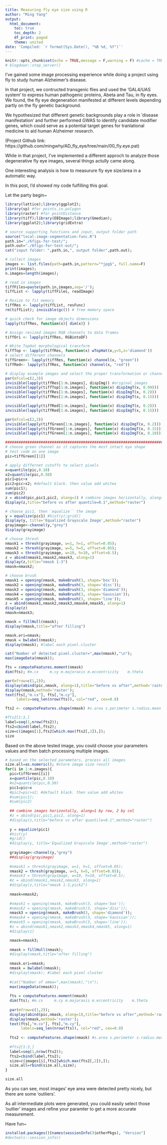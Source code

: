 ```yaml
---
title: Measuring fly eye size using R
author: "Ming Yang"
output:
  html_document:
    toc: true
    toc_depth: 2
    df_print: paged
    theme: united
date: 'Compiled: `r format(Sys.Date(), "%B %d, %Y")`'
---
```

```r
knitr::opts_chunk$set(echo = TRUE,message = F,warning = F) #cache = TRUE)
# blogdown::stop_server()
```

I've gained some image processing experience while doing a project using fly to study human Alzheimer's disease.

In that project, we contructed transgenic flies and used the 'GAL4/UAS system' to express human pathogenic proteins, Abeta and Tau, in fly eyes. We found, the fly eye degeneration manifested at different levels depending partly on the fly genetic background.

We hypothesized that different genetic backgrounds play a role in 'disease manifestation' and further performed GWAS to identify candidate modifier genes, which could serve as a potential target genes for tranlational medicine to aid human Alzheimer research.

(Project Github link: https://github.com/mingwhy/AD_fly_eye/tree/main/00_fly.eye.pat)

While in that project, I've implemented a different approch to analyze those degenerative fly eye images, several things actully came along.

One interesting analysis is how to measurure fly eye size/area in a automatic way.

In this post, I'd showed my code fulfilling this goal.

Let the party begin~

```r
library(lattice);library(ggplot2);
library(sp) #for points.in.polygon
library(raster) #for pointDistance
library(tiff);library(EBImage);library(Gmedian);
library(ggplot2);library(gridExtra)

# source supporting functions and input, output folder path
source("local-image-segmentation-func.R")
path.in="./6figs-for-test/";
path.out="./6figs-for-test-out/";
cat("input folder: ",path.in,", output folder",path.out);

# collect images
images <- list.files(path=path.in,pattern="*jpg$", full.name=F)
print(images);
n.images=length(images);

# read in images
tiffFiles=paste(path.in,images,sep='/');
tiffList <- lapply(tiffFiles, readImage)

# Resize to fit memory
tiffRes <- lapply(tiffList, resFunc)
rm(tiffList); invisible(gc()) # free memory space

# quick check for image objects dimensions
lapply(tiffRes, function(x){ dim(x)} )

# Assign resized images RGB channels to data frames
tiffOri <- lapply(tiffRes, RGBintoDF)

# White TopHat morphological transform
tiffTop <- lapply(tiffRes, function(x) wTopHat(x,y=5,z='diamond'))
# select different channels
tiffGreen<- lapply(tiffRes, function(x) channel(x, "green"))
tiffRed<- lapply(tiffRes, function(x) channel(x, "red"))

# display example images and select the proper transformation or channel
par(mfcol=c(2,3))
invisible(lapply(tiffRes[1:n.images], dispImg)) #original images
invisible(lapply(tiffTop[1:n.images], function(x) dispImgT(x, 0.99)))
invisible(lapply(tiffRes[1:n.images], function(x) dispImgT(x, 0.2)))
invisible(lapply(tiffRes[1:n.images], function(x) dispImgT(x, 0.15)))

invisible(lapply(tiffRed[1:n.images], function(x) dispImgT(x, 0.2)))
invisible(lapply(tiffRed[1:n.images], function(x) dispImgT(x, 0.15)))

par(mfcol=c(2,3))
invisible(lapply(tiffGreen[1:n.images], function(x) dispImgT(x, 0.2)))
invisible(lapply(tiffGreen[1:n.images], function(x) dispImgT(x, 0.15)))
invisible(lapply(tiffGreen[1:n.images], function(x) dispImgT(x, 0.10)))

################################################################################
# choose green channel as it captures the most intact eye shape
# test code on one image
pic=tiffGreen[[1]]

# apply differnet cutoffs to select pixels
x=quantile(pic,0.10)
x2=quantile(pic,0.50)
pic1=pic>x
pic2=pic>x2; #default black. then value add whitex
sum(pic1); 
sum(pic2)
z = abind(pic,pic1,pic2, along=1) # combine images horizontally, along=1 by row, 2 by col
display(z,title="before vs after quantile=0.1",method="raster")

# choose pic1, then `equalize`` the image
y = equalize(pic1) #hist(y);grid()
display(y, title='Equalized Grayscale Image',method="raster")
grayimage<-channel(y,"grey")
display(grayimage)

# choose thresh
nmask1 = thresh(grayimage, w=1, h=1, offset=0.05); 
nmask2 = thresh(grayimage, w=5, h=5, offset=0.05); 
nmask3 = thresh(grayimage, w=10, h=10, offset=0.5); 
z = abind(nmask1,nmask2,nmask3, along=1)
display(z,title="nmask 1-3")
nmask=nmask2; 

# choose brush
nmask1 = opening(nmask, makeBrush(3, shape='box')); 
nmask2 = opening(nmask, makeBrush(3, shape='disc')); 
nmask3 = opening(nmask, makeBrush(3, shape='diamond')); 
nmask4 = opening(nmask, makeBrush(3, shape='Gaussian')); 
nmask5 = opening(nmask, makeBrush(3, shape='line')); 
z = abind(nmask1,nmask2,nmask3,nmask4,nmask5, along=1)
display(z)
nmask=nmask3;

nmask = fillHull(nmask); 
display(nmask,title="after filling")

nmask.ori=nmask;
nmask = bwlabel(nmask); 
display(nmask); #label each pixel.cluster

cat("Number of detected pixel.cluster=",max(nmask),"\n");
max(imageData(nmask));

fts = computeFeatures.moment(nmask)
dim(fts); #m.cx     m.cy m.majoraxis m.eccentricity    m.theta

par(mfrow=c(1,2));
display(abind(pic,nmask, along=1),title="before vs after",method='raster');
display(nmask,method='raster');
text(fts[,"m.cx"], fts[,"m.cy"], 
     labels=seq_len(nrow(fts)), col="red", cex=0.8)

fts2 <- computeFeatures.shape(nmask) #s.area s.perimeter s.radius.mean s.radius.sd s.radius.min s.radius.max

#fts2[1:3,]
label=seq(1,nrow(fts2));
fts2=cbind(label,fts2);
size=c(images[1],fts2[which.max(fts2[,2]),]);
size
```

Based on the above tested image, you could choose your parameters values and then batch processing multiple images.

```r
# based on the selected parameters, process all images
size.all=as.numeric(); #store image size result
for(i in 1:n.images){
  pic=tiffGreen[[i]]
  x=quantile(pic,0.10)
  #x2=quantile(pic,0.50)
  pic1=pic>x
  #pic2=pic>x2; #default black. then value add whitex
  #sum(pic1); 
  #sum(pic2)
  
  ## combine images horizontally, along=1 by row, 2 by col
  #z = abind(pic,pic1,pic2, along=1) 
  #display(z,title="before vs after quantile=0.1",method="raster")
  
  y = equalize(pic1)
  #hist(y)
  #grid()
  #display(y, title='Equalized Grayscale Image',method="raster")
  
  grayimage<-channel(y,"grey")
  ##display(grayimage)
  
  #nmask1 = thresh(grayimage, w=1, h=1, offset=0.05); 
  nmask2 = thresh(grayimage, w=5, h=5, offset=0.05); 
  #nmask3 = thresh(grayimage, w=10, h=10, offset=0.5); 
  #z = abind(nmask1,nmask2,nmask3, along=1)
  #display(z,title="nmask 1-3,pick2")
  
  nmask=nmask2;
  
  #nmask1 = opening(nmask, makeBrush(3, shape='box')); 
  #nmask2 = opening(nmask, makeBrush(3, shape='disc')); 
  nmask3 = opening(nmask, makeBrush(3, shape='diamond')); 
  #nmask4 = opening(nmask, makeBrush(3, shape='Gaussian')); 
  #nmask5 = opening(nmask, makeBrush(3, shape='line')); 
  #z = abind(nmask1,nmask2,nmask3,nmask4,nmask5, along=1)
  #display(z)

  nmask=nmask3;
  
  nmask = fillHull(nmask); 
  #display(nmask,title="after filling")
  
  nmask.ori=nmask;
  nmask = bwlabel(nmask); 
  #display(nmask); #label each pixel cluster
  
  #cat("Number of omma=",max(nmask),"\n");
  max(imageData(nmask));
  
  fts = computeFeatures.moment(nmask)
  dim(fts); #m.cx     m.cy m.majoraxis m.eccentricity    m.theta
  
  par(mfrow=c(1,2));
  display(abind(pic,nmask, along=1),title="before vs after",method='raster');
  display(nmask,method='raster');
  text(fts[,"m.cx"], fts[,"m.cy"], 
       labels=seq_len(nrow(fts)), col="red", cex=0.8)
  
  fts2 <- computeFeatures.shape(nmask) #s.area s.perimeter s.radius.mean s.radius.sd s.radius.min s.radius.max
  
  #fts2[1:3,]
  label=seq(1,nrow(fts2));
  fts2=cbind(label,fts2);
  size=c(images[i],fts2[which.max(fts2[,2]),]);
  size.all=rbind(size.all,size);
}

size.all

```

As you can see, most images' eye area were detected pretty nicely, but there are some 'outliers'.

As all intermediate plots were generated, you could easily select those 'outlier' images and refine your paramter to get a more accurate measurement.

Have fun~

```r
installed.packages()[names(sessionInfo()$otherPkgs), "Version"]
#devtools::session_info()
```

